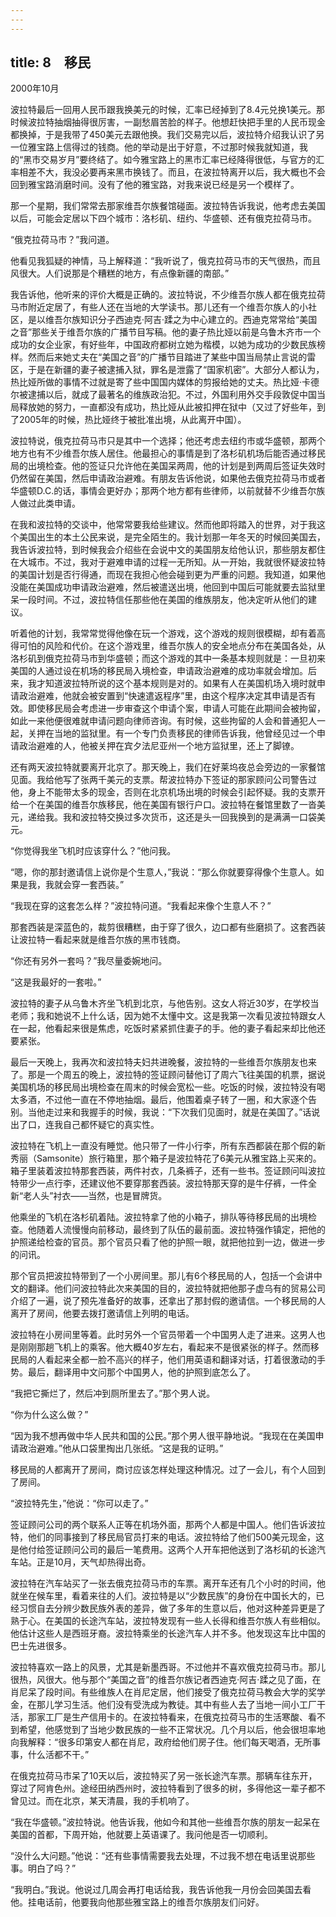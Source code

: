 ```yaml
---
---
---
```

title: 8　移民
---






2000年10月

波拉特最后一回用人民币跟我换美元的时候，汇率已经掉到了8.4元兑换1美元。那时候波拉特抽烟抽得很厉害，一副愁眉苦脸的样子。他想赶快把手里的人民币现金都换掉，于是我带了450美元去跟他换。我们交易完以后，波拉特介绍我认识了另一位雅宝路上信得过的钱商。他的举动是出于好意，不过那时候我就知道，我的“黑市交易岁月”要终结了。如今雅宝路上的黑市汇率已经降得很低，与官方的汇率相差不大，我没必要再来黑市换钱了。而且，在波拉特离开以后，我大概也不会回到雅宝路消磨时间。没有了他的雅宝路，对我来说已经是另一个模样了。

那一个星期，我们常常去那家维吾尔族餐馆碰面。波拉特告诉我说，他考虑去美国以后，可能会定居以下四个城市：洛杉矶、纽约、华盛顿、还有俄克拉荷马市。

“俄克拉荷马市？”我问道。

他看见我狐疑的神情，马上解释道：“我听说了，俄克拉荷马市的天气很热，而且风很大。人们说那是个糟糕的地方，有点像新疆的南部。”

我告诉他，他听来的评价大概是正确的。波拉特说，不少维吾尔族人都在俄克拉荷马市附近定居了，有些人还在当地的大学读书。那儿还有一个维吾尔族人的小社区，是以维吾尔族知识分子西迪克·阿吉·蹂之为中心建立的。西迪克常常给“美国之音”那些关于维吾尔族的广播节目写稿。他的妻子热比娅以前是乌鲁木齐市一个成功的女企业家，有好些年，中国政府都树立她为楷模，以她为成功的少数民族榜样。然而后来她丈夫在“美国之音”的广播节目踏进了某些中国当局禁止言说的雷区，于是在新疆的妻子被逮捕入狱，罪名是泄露了“国家机密”。大部分人都认为，热比娅所做的事情不过就是寄了些中国国内媒体的剪报给她的丈夫。热比娅·卡德尔被逮捕以后，就成了最著名的维族政治犯。不过，外国利用外交手段敦促中国当局释放她的努力，一直都没有成功，热比娅从此被扣押在狱中（又过了好些年，到了2005年的时候，热比娅终于被批准出境，从此离开中国）。

波拉特说，俄克拉荷马市只是其中一个选择；他还考虑去纽约市或华盛顿，那两个地方也有不少维吾尔族人居住。他最担心的事情是到了洛杉矶机场后能否通过移民局的出境检查。他的签证只允许他在美国呆两周，他的计划是到两周后签证失效时仍然留在美国，然后申请政治避难。有朋友告诉他说，如果他去俄克拉荷马市或者华盛顿D.C.的话，事情会更好办；那两个地方都有些律师，以前就替不少维吾尔族人做过此类申请。

在我和波拉特的交谈中，他常常要我给些建议。然而他即将踏入的世界，对于我这个美国出生的本土公民来说，是完全陌生的。我计划那一年冬天的时候回美国去，我告诉波拉特，到时候我会介绍些在会说中文的美国朋友给他认识，那些朋友都住在大城市。不过，我对于避难申请的过程一无所知。从一开始，我就很怀疑波拉特的美国计划是否行得通，而现在我担心他会碰到更为严重的问题。我知道，如果他没能在美国成功申请政治避难，然后被遣送出境，他回到中国后可能就要去监狱里呆一段时间。不过，波拉特信任那些他在美国的维族朋友，他决定听从他们的建议。

听着他的计划，我常常觉得他像在玩一个游戏，这个游戏的规则很模糊，却有着高得可怕的风险和代价。在这个游戏里，维吾尔族人的安全地点分布在美国各处，从洛杉矶到俄克拉荷马市到华盛顿；而这个游戏的其中一条基本规则就是：一旦初来美国的人通过设在机场的移民局入境检查，申请政治避难的成功率就会增加。后来，我才知道波拉特所说的这个基本规则是对的。如果有人在美国机场入境时就申请政治避难，他就会被安置到“快速遣返程序”里，由这个程序决定其申请是否有效。即使移民局会考虑进一步审查这个申请个案，申请人可能在此期间会被拘留，如此一来他便很难就申请问题向律师咨询。有时候，这些拘留的人会和普通犯人一起，关押在当地的监狱里。有一个专门负责移民的律师告诉我，他曾经见过一个申请政治避难的人，他被关押在宾夕法尼亚州一个地方监狱里，还上了脚镣。

还有两天波拉特就要离开北京了。那天晚上，我们在好莱坞夜总会旁边的一家餐馆见面。我给他写了张两千美元的支票。帮波拉特办下签证的那家顾问公司警告过他，身上不能带太多的现金，否则在北京机场出境的时候会引起怀疑。我的支票开给一个在美国的维吾尔族移民，他在美国有银行户口。波拉特在餐馆里数了一沓美元，递给我。我和波拉特交换过多次货币，这还是头一回我换到的是满满一口袋美元。

“你觉得我坐飞机时应该穿什么？”他问我。

“嗯，你的那封邀请信上说你是个生意人，”我说：“那么你就要穿得像个生意人。如果是我，我就会穿一套西装。”

“我现在穿的这套怎么样？”波拉特问道。“我看起来像个生意人不？”

那套西装是深蓝色的，裁剪很糟糕，由于穿了很久，边口都有些磨损了。这套西装让波拉特一看起来就是维吾尔族的黑市钱商。

“你还有另外一套吗？”我尽量委婉地问。

“这是我最好的一套啦。”

波拉特的妻子从乌鲁木齐坐飞机到北京，与他告别。这女人将近30岁，在学校当老师；我和她说不上什么话，因为她不太懂中文。这是我第一次看见波拉特跟女人在一起，他看起来很是焦虑，吃饭时紧紧抓住妻子的手。他的妻子看起来却比他还要紧张。

最后一天晚上，我再次和波拉特夫妇共进晚餐，波拉特的一些维吾尔族朋友也来了。那是一个周五的晚上，波拉特的签证顾问替他订了周六飞往美国的机票，据说美国机场的移民局出境检查在周末的时候会宽松一些。吃饭的时候，波拉特没有喝太多酒，不过他一直在不停地抽烟。最后，他围着桌子转了一圈，和大家逐个告别。当他走过来和我握手的时候，我说：“下次我们见面时，就是在美国了。”话说出了口，连我自己都怀疑它的真实性。

波拉特在飞机上一直没有睡觉。他只带了一件小行李，所有东西都装在那个假的新秀丽（Samsonite）旅行箱里，那个箱子是波拉特花了6美元从雅宝路上买来的。箱子里装着波拉特那套西装，两件衬衣，几条裤子，还有一些书。签证顾问叫波拉特带少一点行李，还建议他不要穿那套西装。波拉特那天穿的是牛仔裤，一件全新“老人头”衬衣——当然，也是冒牌货。

他乘坐的飞机在洛杉矶着陆。波拉特拿了他的小箱子，排队等待移民局的出境检查。他随着人流慢慢向前移动，最终到了队伍的最前面。波拉特强作镇定，把他的护照递给检查的官员。那个官员只看了他的护照一眼，就把他拉到一边，做进一步的问讯。

那个官员把波拉特带到了一个小房间里。那儿有6个移民局的人，包括一个会讲中文的翻译。他们问波拉特此次来美国的目的，波拉特就把他那子虚乌有的贸易公司介绍了一遍，说了预先准备好的故事，还拿出了那封假的邀请信。一个移民局的人离开了房间，他要去拨打邀请信上列明的电话。

波拉特在小房间里等着。此时另外一个官员带着一个中国男人走了进来。这男人也是刚刚那趟飞机上的乘客。他大概40岁左右，看起来不是很紧张的样子。然而移民局的人看起来全都一脸不高兴的样子，他们用英语和翻译对话，打着很激动的手势。最后，翻译用中文问那个中国男人，他的护照到底怎么了。

“我把它撕烂了，然后冲到厕所里去了。”那个男人说。

“你为什么这么做？”

“因为我不想再做中华人民共和国的公民。”那个男人很平静地说。“我现在在美国申请政治避难。”他从口袋里掏出几张纸。“这是我的证明。”

移民局的人都离开了房间，商讨应该怎样处理这种情况。过了一会儿，有个人回到了房间。

“波拉特先生，”他说：“你可以走了。”

签证顾问公司的两个联系人正等在机场外面，那两个人都是中国人。他们告诉波拉特，他们的同事接到了移民局官员打来的电话。波拉特给了他们500美元现金，这是他付给签证顾问公司的最后一笔费用。这两个人开车把他送到了洛杉矶的长途汽车站。正是10月，天气却热得出奇。

波拉特在汽车站买了一张去俄克拉荷马市的车票。离开车还有几个小时的时间，他就坐在候车里，看着来往的人们。波拉特是以“少数民族”的身份在中国长大的，已经习惯自去分辨少数民族外表的差异，做了多年的生意以后，他对这种差异更是了熟于心。在美国的长途汽车站，波拉特发现有一些人长得和维吾尔族人有些相似。他估计这些人是西班牙裔。波拉特乘坐的长途汽车人并不多。他发现这车比中国的巴士先进很多。

波拉特喜欢一路上的风景，尤其是新墨西哥。不过他并不喜欢俄克拉荷马市。那儿很热，风很大。他与那个“美国之音”的维吾尔族记者西迪克·阿吉·蹂之见了面，在肖尼呆了段时间。有些维族人在肖尼定居，他们接受了俄克拉荷马教会大学的奖学金，在那儿学习生活。他们没有受洗成为教徒。其中有些人去了当地一间小工厂干活，那家工厂是生产信用卡的。在波拉特看来，在俄克拉荷马市的生活寒酸、看不到希望，他感觉到了当地少数民族的一些不正常状况。几个月以后，他会很坦率地向我解释：“很多印第安人都在肖尼，政府给他们房子住。他们每天喝酒，无所事事，什么活都不干。”

在俄克拉荷马市呆了10天以后，波拉特买了另一张长途汽车票。那辆车往东开，穿过了阿肯色州。途经田纳西州时，波拉特看到了很多的树，多得他这一辈子都不曾见过。而在北京，某天清晨，我的手机响了。

“我在华盛顿。”波拉特说。他告诉我，他如今和其他一些维吾尔族的朋友一起呆在美国的首都，下周开始，他就要上英语课了。我问他是否一切顺利。

“没什么大问题。”他说：“还有些事情需要我去处理，不过我不想在电话里说那些事。明白了吗？”

“我明白。”我说。他说过几周会再打电话给我，我告诉他我一月份会回美国去看他。挂电话前，他要我向他那些雅宝路上的维吾尔族朋友们问好。